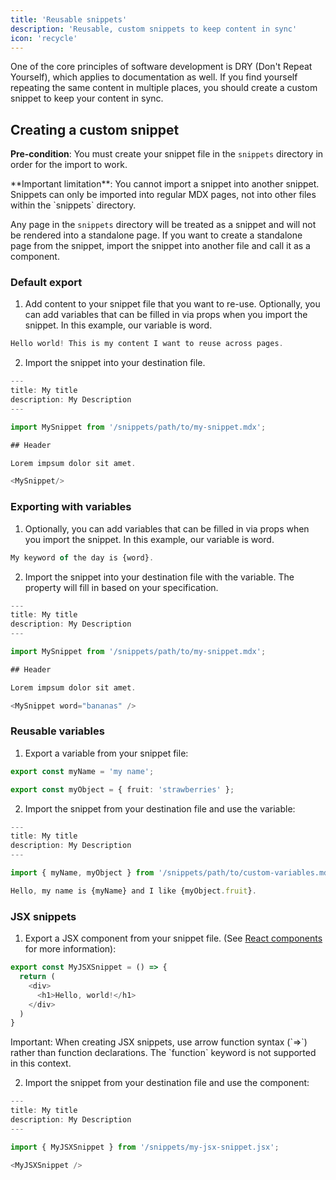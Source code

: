 ```yaml
---
title: 'Reusable snippets'
description: 'Reusable, custom snippets to keep content in sync'
icon: 'recycle'
---
```


One of the core principles of software development is DRY (Don't Repeat
Yourself), which applies to documentation as
well. If you find yourself repeating the same content in multiple places, you
should create a custom snippet to keep your content in sync.

## Creating a custom snippet

**Pre-condition**: You must create your snippet file in the `snippets` directory in order for the import to work.

<Warning>
  **Important limitation**: You cannot import a snippet into another snippet. Snippets can only be imported into regular MDX pages, not into other files within the `snippets` directory.
</Warning>

  Any page in the `snippets` directory will be treated as a snippet and will not
  be rendered into a standalone page. If you want to create a standalone page
  from the snippet, import the snippet into another file and call it as a
  component.


### Default export

1. Add content to your snippet file that you want to re-use. Optionally, you can add variables that can be filled in via props
   when you import the snippet. In this example, our variable is word.

```typescript snippets/my-snippet.mdx
Hello world! This is my content I want to reuse across pages. 
```

2. Import the snippet into your destination file.

```typescript destination-file.mdx
---
title: My title
description: My Description
---

import MySnippet from '/snippets/path/to/my-snippet.mdx';

## Header

Lorem impsum dolor sit amet.

<MySnippet/>

```

### Exporting with variables

1. Optionally, you can add variables that can be filled in via props when you import the snippet. In this example, our variable is word.

```typescript snippets/my-snippet.mdx
My keyword of the day is {word}.
```


2. Import the snippet into your destination file with the variable. The property will fill in based on your specification.

```typescript destination-file.mdx
---
title: My title
description: My Description
---

import MySnippet from '/snippets/path/to/my-snippet.mdx';

## Header

Lorem impsum dolor sit amet.

<MySnippet word="bananas" />

```

### Reusable variables

1. Export a variable from your snippet file:

```typescript snippets/path/to/custom-variables.mdx
export const myName = 'my name';

export const myObject = { fruit: 'strawberries' };
```

2. Import the snippet from your destination file and use the variable:

```typescript destination-file.mdx
---
title: My title
description: My Description
---

import { myName, myObject } from '/snippets/path/to/custom-variables.mdx';

Hello, my name is {myName} and I like {myObject.fruit}.
```

### JSX snippets

1. Export a JSX component from your snippet file. (See [React components](/react-components) for more information):

```js icon=square-js snippets/my-jsx-snippet.jsx
export const MyJSXSnippet = () => {
  return (
    <div>
      <h1>Hello, world!</h1>
    </div>
  )
}
```

<Note>
  Important: When creating JSX snippets, use arrow function syntax (`=>`) rather than function declarations. The `function` keyword is not supported in this context.
</Note>

2. Import the snippet from your destination file and use the component:

```typescript destination-file.mdx
---
title: My title
description: My Description
---

import { MyJSXSnippet } from '/snippets/my-jsx-snippet.jsx';

<MyJSXSnippet />
```
